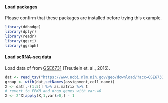 #### Load packages

Please confirm that these packages are installed before trying this example.

``` r
library(ddhodge)
library(dplyr)
library(readr)
library(ggsci)
library(ggraph)
```

#### Load scRNA-seq data

Load data of from [GSE6731](https://www.ncbi.nlm.nih.gov/geo/query/acc.cgi?acc=GSE67310) (Treutlein et. al., 2016).

```r
dat <- read_tsv("https://www.ncbi.nlm.nih.gov/geo/download/?acc=GSE67310&format=file&file=GSE67310%5FiN%5Fdata%5Flog2FPKM%5Fannotated.txt.gz") %>% filter(assignment!="Fibroblast") 
group <- with(dat,setNames(assignment,cell_name))
X <- dat[,-(1:5)] %>% as.matrix %>% t
# revert to FPKM and drop genes with var.=0
X <- 2^X[apply(X,1,var)>0,] - 1 
```
